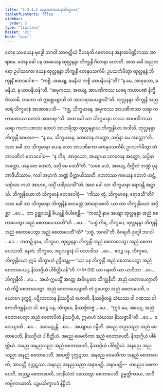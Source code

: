 ```yaml
---
title: "2.3.1.5 အညစေတာပနသိက္ခာပဒ"
tableOfContents: false
sidebar:
  order: 5
type: "tipitaka"
basket: "vi"
book: "paci"
---
```



<DynamicBreadcrumb />

<Division number="753" book="paci" e="ch" v="2" p="325">

<Paragraph number="2473" book="paci">
တေန သမယေန ဗုဒ္ဓေါ ဘဂဝါ သာဝတ္ထိယံ ဝိဟရတိ ဇေတဝနေ အနာထပိဏ္ဍိကဿ အာရာမေ. တေန ခေါ ပန သမယေန ထုလ္လနန္ဒာ ဘိက္ခုနီ ဂိလာနာ ဟောတိ. အထ ခေါ အညတရော ဥပါသကော ယေန ထုလ္လနန္ဒာ ဘိက္ခုနီ တေနုပသင်္ကမိ; ဥပသင်္ကမိတွာ ထုလ္လနန္ဒံ ဘိက္ခုနိံ ဧတဒဝေါစ—  “ကစ္စိ, အယျေ, ခမနီယံ ကစ္စိ ယာပနီယန်”တိ? “န မေ, အာဝုသော, ခမနီယံ, န ယာပနီယန်”တိ. “အမုကဿ, အယျေ, အာပဏိကဿ ဃရေ ကဟာပဏံ နိက္ခိပိဿာမိ, တတော ယံ ဣစ္ဆေယျာသိ တံ အာဟရာပေယျာသီ”တိ. ထုလ္လနန္ဒာ ဘိက္ခုနီ အညတရံ သိက္ခမာနံ အာဏာပေသိ—  “ဂစ္ဆ, သိက္ခမာနေ, အမုကဿ အာပဏိကဿ ဃရာ ကဟာပဏဿ တေလံ အာဟရာ”တိ. အထ ခေါ သာ သိက္ခမာနာ တဿ အာပဏိကဿ ဃရာ ကဟာပဏဿ တေလံ အာဟရိတွာ ထုလ္လနန္ဒာယ ဘိက္ခုနိယာ အဒါသိ. ထုလ္လနန္ဒာ ဘိက္ခုနီ ဧဝမာဟ—  “န မေ, သိက္ခမာနေ, တေလေန အတ္ထော, သပ္ပိနာ မေ အတ္ထော”တိ. အထ ခေါ သာ သိက္ခမာနာ ယေန သော အာပဏိကော တေနုပသင်္ကမိ; ဥပသင်္ကမိတွာ တံ အာပဏိကံ ဧတဒဝေါစ—  “န ကိရ, အာဝုသော, အယျာယ တေလေန အတ္ထော, သပ္ပိနာ အတ္ထော, ဟန္ဒ တေ တေလံ, သပ္ပိံ မေ ဒေဟီ”တိ. “သစေ မယံ, အယျေ, ဝိက္ကီတံ ဘဏ္ဍံ ပုန အာဒိယိဿာမ, ကဒါ အမှာကံ ဘဏ္ဍံ ဝိက္ကာယိဿတိ. တေလဿ ကယေန တေလံ ဟဋံ, သပ္ပိဿ ကယံ အာဟရ, သပ္ပိံ ဟရိဿသီ”တိ. အထ ခေါ သာ သိက္ခမာနာ ရောဒန္တီ အဋ္ဌာသိ. ဘိက္ခုနိယော တံ သိက္ခမာနံ ဧတဒဝေါစုံ—  “ကိဿ တွံ, သိက္ခမာနေ, ရောဒသီ”တိ?
</Paragraph>

<Paragraph number="2474" book="paci">
အထ ခေါ သာ သိက္ခမာနာ ဘိက္ခုနီနံ ဧတမတ္ထံ အာရောစေသိ. ယာ တာ ဘိက္ခုနိယော အပ္ပိစ္ဆာ …ပေ…  တာ ဥဇ္ဈာယန္တိ ခိယျန္တိ ဝိပါစေန္တိ—  “ကထဉှိ နာမ အယျာ ထုလ္လနန္ဒာ အညံ စေတာပေတွာ အညံ စေတာပေဿတီ”တိ …ပေ…  “သစ္စံ ကိရ, ဘိက္ခဝေ, ထုလ္လနန္ဒာ ဘိက္ခုနီ အညံ စေတာပေတွာ အညံ စေတာပေတီ”တိ? “သစ္စံ, ဘဂဝါ”တိ. ဝိဂရဟိ ဗုဒ္ဓေါ ဘဂဝါ …ပေ…  ကထဉှိ နာမ, ဘိက္ခဝေ, ထုလ္လနန္ဒာ ဘိက္ခုနီ အညံ စေတာပေတွာ အညံ စေတာပေဿတိ. နေတံ, ဘိက္ခဝေ, အပ္ပသန္နာနံ ဝါ ပသာဒါယ …ပေ…  ဧဝဉ္စ ပန, ဘိက္ခဝေ, ဘိက္ခုနိယော ဣမံ သိက္ခာပဒံ ဥဒ္ဒိသန္တု—
</Paragraph>

</Division>
<Division number="754" book="paci" e="ch" v="2" p="326">

<Paragraph number="2475" book="paci">
<Emphasis>“ယာ ပန ဘိက္ခုနီ အညံ စေတာပေတွာ အညံ စေတာပေယျ, နိဿဂ္ဂိယံ ပါစိတ္တိယန်”</Emphasis>တိ. (*5*:<Emphasis>30</Emphasis>)
</Paragraph>

</Division>
<Division number="755" book="paci" e="ch" v="2" p="326">

<Paragraph number="2476" book="paci">
<Emphasis>ယာ ပနာ</Emphasis>တိ ယာ ယာဒိသာ …ပေ…  <Emphasis>ဘိက္ခုနီ</Emphasis>တိ …ပေ…  အယံ ဣမသ္မိံ အတ္ထေ အဓိပ္ပေတာ ဘိက္ခုနီတိ.
</Paragraph>

<Paragraph number="2477" book="paci">
<Emphasis>အညံ စေတာပေတွာ</Emphasis>တိ ယံ ကိဉ္စိ စေတာပေတွာ.
</Paragraph>

<Paragraph number="2478" book="paci">
<Emphasis>အညံ စေတာပေယျာ</Emphasis>တိ တံ ဌပေတွာ အညံ စေတာပေတိ, ပယောဂေ ဒုက္ကဋံ. ပဋိလာဘေန နိဿဂ္ဂိယံ ဟောတိ. နိဿဇ္ဇိတဗ္ဗံ သံဃဿ ဝါ ဂဏဿ ဝါ ဧကဘိက္ခုနိယာ ဝါ. ဧဝဉ္စ ပန, ဘိက္ခဝေ, နိဿဇ္ဇိတဗ္ဗံ …ပေ…  “ဣဒံ မေ, အယျေ, အညံ စေတာပေတွာ အညံ စေတာပိတံ နိဿဂ္ဂိယံ, ဣမာဟံ သံဃဿ နိဿဇ္ဇာမီ”တိ …ပေ…  ဒဒေယျာတိ …ပေ…  ဒဒေယျုန္တိ …ပေ…  အယျာယ ဒမ္မီတိ.
</Paragraph>

</Division>
<Division number="756" book="paci" e="ch" v="2" p="327">

<Paragraph number="2479" book="paci">
အညေ အညသညာ အညံ စေတာပေတိ, နိဿဂ္ဂိယံ ပါစိတ္တိယံ. အညေ ဝေမတိကာ အညံ စေတာပေတိ, နိဿဂ္ဂိယံ ပါစိတ္တိယံ. အညေ အနညသညာ အညံ စေတာပေတိ, နိဿဂ္ဂိယံ ပါစိတ္တိယံ.
</Paragraph>

<Paragraph number="2480" book="paci">
အနညေ အညသညာ အနညံ စေတာပေတိ, အာပတ္တိ ဒုက္ကဋဿ. အနညေ ဝေမတိကာ အနညံ စေတာပေတိ, အာပတ္တိ ဒုက္ကဋဿ. အနညေ အနညသညာ အနာပတ္တိ.
</Paragraph>

</Division>
<Division number="757" book="paci" e="ch" v="2" p="327">

<Paragraph number="2481" book="paci">
အနာပတ္တိ—  တညေဝ စေတာပေတိ, အညဉ္စ စေတာပေတိ, အာနိသံသံ ဒဿေတွာ စေတာပေတိ, ဥမ္မတ္တိကာယ, အာဒိကမ္မိကာယာတိ.

</Paragraph>
</Division>

<Paragraph number="2482" type="center" book="paci">
ပဉ္စမသိက္ခာပဒံ နိဋ္ဌိတံ.
</Paragraph>